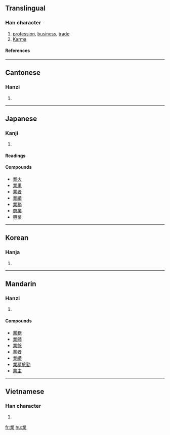 {{see|业}}

==Translingual==
===Han character===
{{Han char|rn=75|rad=木|as=09|sn=13|four=3290<sub>4</sub>|canj=廿金廿木 (TCTD)}}
# [[profession]], [[business]], [[trade]]
# [[Karma]]
====References====
{{Han ref|kx=0541.050|dkj=15170|dj=0928.140|hdz=21247.070|uh=696D|ud=26989|bh=B77E|bd=46974}}

----
==Cantonese==
===Hanzi===
{{yue-hanzi|jyut=|y=yip6}}
# {{defn|Cantonese}}

----
==Japanese==
===Kanji===
{{ja-kanji|grade=|rs=木09}}
# {{defn|Japanese}} 
====Readings====
{{ja-readings|on=[[ぎょう]] (gyō), [[ごう]] (gō)|kun=[[わざ]] (waza), [[すでに]] (sudeni)}}

====Compounds====
*[[業火]]
*[[業果]]
*[[業者]]
*[[業績]]
*[[業務]]
*[[商業]]
*[[興業]]

----

==Korean==
===Hanja===
{{ko-hanja|hangeul=업|eumhun=|rv=eop|mr=ŏp|y=ep}}
# {{defn|Korean}}

----
==Mandarin==
===Hanzi===
{{cmn-hanzi|sim=业|pin=[[yè]] (ye4), [[zhū]] (zhu1)|wg=yeh<sup>4</sup>, chu<sup>1</sup>}}
# {{defn|Mandarin}}

====Compounds====
*[[業務]]
*[[業師]]
*[[業餘]]
*[[業者]]
*[[業績]]
*[[業精於勤]]
*[[業主]]

----
==Vietnamese==
===Han character===
{{vi-hantu|nghiệp}}
# {{defn|Vietnamese}}

[[fr:業]]
[[hu:業]]